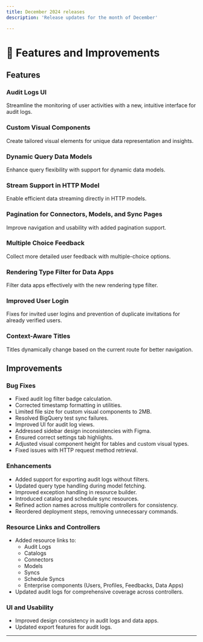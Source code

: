 ```yaml
---
title: December 2024 releases
description: 'Release updates for the month of December'

---
```


# 🚀 Features and Improvements

## **Features**

### **Audit Logs UI**
Streamline the monitoring of user activities with a new, intuitive interface for audit logs.

### **Custom Visual Components**
Create tailored visual elements for unique data representation and insights.

### **Dynamic Query Data Models**
Enhance query flexibility with support for dynamic data models.

### **Stream Support in HTTP Model**
Enable efficient data streaming directly in HTTP models.

### **Pagination for Connectors, Models, and Sync Pages**
Improve navigation and usability with added pagination support.

### **Multiple Choice Feedback**
Collect more detailed user feedback with multiple-choice options.

### **Rendering Type Filter for Data Apps**
Filter data apps effectively with the new rendering type filter.

### **Improved User Login**
Fixes for invited user logins and prevention of duplicate invitations for already verified users.

### **Context-Aware Titles**
Titles dynamically change based on the current route for better navigation.

## **Improvements**

### **Bug Fixes**
- Fixed audit log filter badge calculation.
- Corrected timestamp formatting in utilities.
- Limited file size for custom visual components to 2MB.
- Resolved BigQuery test sync failures.
- Improved UI for audit log views.
- Addressed sidebar design inconsistencies with Figma.
- Ensured correct settings tab highlights.
- Adjusted visual component height for tables and custom visual types.
- Fixed issues with HTTP request method retrieval.

### **Enhancements**
- Added support for exporting audit logs without filters.
- Updated query type handling during model fetching.
- Improved exception handling in resource builder.
- Introduced catalog and schedule sync resources.
- Refined action names across multiple controllers for consistency.
- Reordered deployment steps, removing unnecessary commands.

### **Resource Links and Controllers**
- Added resource links to:
  - Audit Logs
  - Catalogs
  - Connectors
  - Models
  - Syncs
  - Schedule Syncs
  - Enterprise components (Users, Profiles, Feedbacks, Data Apps)
- Updated audit logs for comprehensive coverage across controllers.

### **UI and Usability**
- Improved design consistency in audit logs and data apps.
- Updated export features for audit logs.

---

